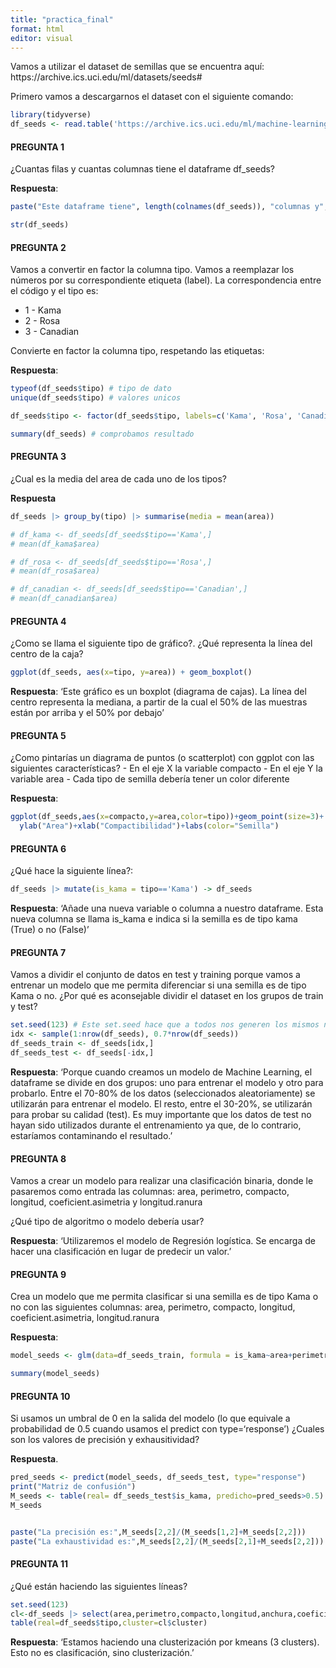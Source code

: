 ---
title: "practica_final"
format: html
editor: visual
---

Vamos a utilizar el dataset de semillas que se encuentra aquí: https://archive.ics.uci.edu/ml/datasets/seeds#

Primero vamos a descargarnos el dataset con el siguiente comando:

```{r}
library(tidyverse)
df_seeds <- read.table('https://archive.ics.uci.edu/ml/machine-learning-databases/00236/seeds_dataset.txt', col.names =c('area','perimetro','compacto','longitud','anchura','coeficient.asimetria','longitud.ranura','tipo'))
```

#### PREGUNTA 1

¿Cuantas filas y cuantas columnas tiene el dataframe df_seeds?

**Respuesta**:

```{r}
paste("Este dataframe tiene", length(colnames(df_seeds)), "columnas y", nrow(df_seeds), "filas")

str(df_seeds)
```

#### PREGUNTA 2

Vamos a convertir en factor la columna tipo. Vamos a reemplazar los números por su correspondiente etiqueta (label). La correspondencia entre el código y el tipo es:

-   1 - Kama
-   2 - Rosa
-   3 - Canadian

Convierte en factor la columna tipo, respetando las etiquetas:

**Respuesta**:

```{r}
typeof(df_seeds$tipo) # tipo de dato
unique(df_seeds$tipo) # valores unicos
```

```{r}
df_seeds$tipo <- factor(df_seeds$tipo, labels=c('Kama', 'Rosa', 'Canadian')) # Factor y renombramos
```

```{r}
summary(df_seeds) # comprobamos resultado
```

#### PREGUNTA 3

¿Cual es la media del area de cada uno de los tipos?

**Respuesta**

```{r}
df_seeds |> group_by(tipo) |> summarise(media = mean(area))

# df_kama <- df_seeds[df_seeds$tipo=='Kama',]
# mean(df_kama$area)

# df_rosa <- df_seeds[df_seeds$tipo=='Rosa',]
# mean(df_rosa$area)

# df_canadian <- df_seeds[df_seeds$tipo=='Canadian',]
# mean(df_canadian$area)
```

#### PREGUNTA 4

¿Como se llama el siguiente tipo de gráfico?. ¿Qué representa la línea del centro de la caja?

```{r}
ggplot(df_seeds, aes(x=tipo, y=area)) + geom_boxplot()
```

**Respuesta**: 'Este gráfico es un boxplot (diagrama de cajas). La línea del centro representa la mediana, a partir de la cual el 50% de las muestras están por arriba y el 50% por debajo'

#### PREGUNTA 5

¿Como pintarías un diagrama de puntos (o scatterplot) con ggplot con las siguientes características? - En el eje X la variable compacto - En el eje Y la variable area - Cada tipo de semilla debería tener un color diferente

**Respuesta**:

```{r}
ggplot(df_seeds,aes(x=compacto,y=area,color=tipo))+geom_point(size=3)+
  ylab("Area")+xlab("Compactibilidad")+labs(color="Semilla")
```

#### PREGUNTA 6

¿Qué hace la siguiente línea?:

```{r}
df_seeds |> mutate(is_kama = tipo=='Kama') -> df_seeds
```

**Respuesta**: 'Añade una nueva variable o columna a nuestro dataframe. Esta nueva columna se llama is_kama e indica si la semilla es de tipo kama (True) o no (False)'

#### PREGUNTA 7

Vamos a dividir el conjunto de datos en test y training porque vamos a entrenar un modelo que me permita diferenciar si una semilla es de tipo Kama o no. ¿Por qué es aconsejable dividir el dataset en los grupos de train y test?

```{r}
set.seed(123) # Este set.seed hace que a todos nos generen los mismos número aleatorios
idx <- sample(1:nrow(df_seeds), 0.7*nrow(df_seeds))
df_seeds_train <- df_seeds[idx,]
df_seeds_test <- df_seeds[-idx,]
```

**Respuesta**: 'Porque cuando creamos un modelo de Machine Learning, el dataframe se divide en dos grupos: uno para entrenar el modelo y otro para probarlo. Entre el 70-80% de los datos (seleccionados aleatoriamente) se utilizarán para entrenar el modelo. El resto, entre el 30-20%, se utilizarán para probar su calidad (test). Es muy importante que los datos de test no hayan sido utilizados durante el entrenamiento ya que, de lo contrario, estaríamos contaminando el resultado.'

#### PREGUNTA 8

Vamos a crear un modelo para realizar una clasificación binaria, donde le pasaremos como entrada las columnas: area, perimetro, compacto, longitud, coeficient.asimetria y longitud.ranura

¿Qué tipo de algoritmo o modelo debería usar?

**Respuesta**: 'Utilizaremos el modelo de Regresión logística. Se encarga de hacer una clasificación en lugar de predecir un valor.'

#### PREGUNTA 9

Crea un modelo que me permita clasificar si una semilla es de tipo Kama o no con las siguientes columnas: area, perimetro, compacto, longitud, coeficient.asimetria, longitud.ranura

**Respuesta**:

```{r}
model_seeds <- glm(data=df_seeds_train, formula = is_kama~area+perimetro+compacto+longitud+coeficient.asimetria+longitud.ranura, family = binomial())

summary(model_seeds)
```

#### PREGUNTA 10

Si usamos un umbral de 0 en la salida del modelo (lo que equivale a probabilidad de 0.5 cuando usamos el predict con type='response') ¿Cuales son los valores de precisión y exhausitividad?

**Respuesta**.

```{r}
pred_seeds <- predict(model_seeds, df_seeds_test, type="response")
print("Matriz de confusión")
M_seeds <- table(real= df_seeds_test$is_kama, predicho=pred_seeds>0.5)
M_seeds


paste("La precisión es:",M_seeds[2,2]/(M_seeds[1,2]+M_seeds[2,2]))
paste("La exhaustividad es:",M_seeds[2,2]/(M_seeds[2,1]+M_seeds[2,2]))
```

#### PREGUNTA 11

¿Qué están haciendo las siguientes líneas?

```{r}
set.seed(123)
cl<-df_seeds |> select(area,perimetro,compacto,longitud,anchura,coeficient.asimetria,longitud.ranura) |> kmeans(3)
table(real=df_seeds$tipo,cluster=cl$cluster)
```

**Respuesta**: 'Estamos haciendo una clusterización por kmeans (3 clusters). Esto no es clasificación, sino clusterización.'
